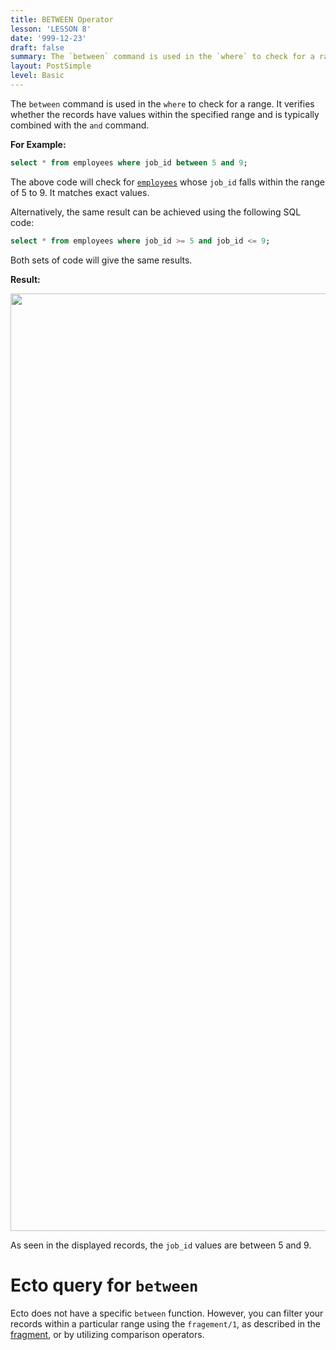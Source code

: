 ```yaml
---
title: BETWEEN Operator
lesson: 'LESSON 8'
date: '999-12-23'
draft: false
summary: The `between` command is used in the `where` to check for a range. It verifies whether the records have values within the specified range and is typically combined with the `and` command.
layout: PostSimple
level: Basic
---
```


The `between` command is used in the `where` to check for a range. It verifies whether the records have values within the specified range and is typically combined with the `and` command.

**For Example:**

```SQL
select * from employees where job_id between 5 and 9;
```

The above code will check for <a href="/blog/Introduction">`employees`</a> whose `job_id` falls within the range of 5 to 9. It matches exact values.

Alternatively, the same result can be achieved using the following SQL code:

```SQL
select * from employees where job_id >= 5 and job_id <= 9;
```

Both sets of code will give the same results.

**Result:**

<img src="/static/images/Screenshotfrom2023-11-0410-44-25.png" width="1500" />

As seen in the displayed records, the `job_id` values are between 5 and 9.

# Ecto query for `between`

Ecto does not have a specific `between` function. However, you can filter your records within a particular range using the `fragement/1`, as described in the [fragment](https://hexdocs.pm/ecto/Ecto.Query.API.html#fragment/1), or by utilizing comparison operators.
